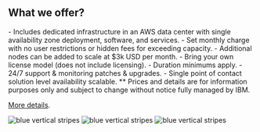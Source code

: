 
## What we offer?

<PageDescription>
- Includes dedicated infrastructure in an AWS data center with single availability zone deployment, software, and services.
- Set monthly charge with no user restrictions or hidden fees for exceeding capacity.
- Additional nodes can be added to scale at $3k USD per month.
- Bring your own license model (does not include licensing).
- Duration minimums apply.
- 24/7 support & monitoring patches & upgrades.
- Single point of contact solution level availability scalable.
** Prices and details are for information purposes only and subject to change without notice fully managed by IBM.

[More details](https://github.com/carbon-design-system/gatsby-theme-carbon/blob/main/packages/example/src/pages/index.mdx).

</PageDescription>

<FeatureCard
    color="dark"
    href="/getting-started"
    title="Getting started"
    actionIcon="arrowRight"
    className="homepage-feature"
    >

<ArtDirection>

![blue vertical stripes](../images/blue-stripes-mobile.jpg)
![blue vertical stripes](../images/blue-stripes-tablet.jpg)
![blue vertical stripes](../images/blue-stripes.jpg)

</ArtDirection>

</FeatureCard>
